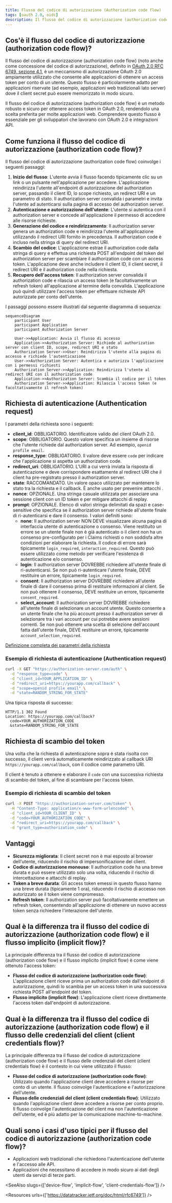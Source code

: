```yaml
---
title: Flusso del codice di autorizzazione (Authorization code flow)
tags: [oauth 2.0, oidc]
description: Il flusso del codice di autorizzazione (authorization code flow) è un meccanismo sicuro di OAuth 2.0 che consente alle applicazioni di ottenere access token per conto degli utenti. Coinvolge l'autenticazione dell'utente, la generazione del codice di autorizzazione e lo scambio di token.
---
```


## Cos'è il flusso del codice di autorizzazione (authorization code flow)?

Il flusso del codice di autorizzazione (authorization code flow) (noto anche come concessione del codice di autorizzazione), definito in [OAuth 2.0 RFC 6749, sezione 4.1](https://datatracker.ietf.org/doc/html/rfc6749#section-4.1), è un meccanismo di autorizzazione OAuth 2.0 ampiamente utilizzato che consente alle applicazioni di ottenere un access token per conto di un utente. Questo flusso è particolarmente adatto per applicazioni riservate (ad esempio, applicazioni web tradizionali lato server) dove il client secret può essere memorizzato in modo sicuro.

Il flusso del codice di autorizzazione (authorization code flow) è un metodo robusto e sicuro per ottenere access token in OAuth 2.0, rendendolo una scelta preferita per molte applicazioni web. Comprendere questo flusso è essenziale per gli sviluppatori che lavorano con OAuth 2.0 e integrazioni API.

## Come funziona il flusso del codice di autorizzazione (authorization code flow)?

Il flusso del codice di autorizzazione (authorization code flow) coinvolge i seguenti passaggi:

1. **Inizio del flusso**: L'utente avvia il flusso facendo tipicamente clic su un link o un pulsante nell'applicazione per accedere. L'applicazione reindirizza l'utente all'endpoint di autorizzazione del authorization server, passando il client ID, lo scope richiesto, un redirect URI e un parametro di stato. Il authorization server convalida i parametri e invita l'utente ad autenticarsi sulla pagina di accesso del authorization server.
2. **Autenticazione e autorizzazione dell'utente**: L'utente si autentica con il authorization server e concede all'applicazione il permesso di accedere alle risorse richieste.
3. **Generazione del codice e reindirizzamento**: Il authorization server genera un authorization code e reindirizza l'utente all'applicazione utilizzando il redirect URI fornito in precedenza. Il authorization code è incluso nella stringa di query del redirect URI.
4. **Scambio del codice**: L'applicazione estrae il authorization code dalla stringa di query e effettua una richiesta POST all'endpoint del token del authorization server per scambiare il authorization code con un access token. L'applicazione deve anche includere il client ID, il client secret, il redirect URI e il authorization code nella richiesta.
5. **Recupero dell'access token**: Il authorization server convalida il authorization code e rilascia un access token (e facoltativamente un refresh token) all'applicazione al termine della convalida. L'applicazione può quindi utilizzare l'access token per effettuare richieste API autorizzate per conto dell'utente.

I passaggi possono essere illustrati dal seguente diagramma di sequenza:

```mermaid
sequenceDiagram
    participant User
    participant Application
    participant Authorization Server

    User->>Application: Avvia il flusso di accesso
    Application->>Authorization Server: Richiede al authorization server con client ID, scope, redirect URI e stato
    Authorization Server->>User: Reindirizza l'utente alla pagina di accesso e richiede l'autenticazione
    User->>Authorization Server: Autentica e autorizza l'applicazione con i permessi richiesti
    Authorization Server->>Application: Reindirizza l'utente al redirect URI con il authorization code
    Application->>Authorization Server: Scambia il codice per il token
    Authorization Server->>Application: Rilascia l'access token (e facoltativamente il refresh token)
```

## Richiesta di autenticazione (Authentication request)

I parametri della richiesta sono i seguenti:

- **client_id**: OBBLIGATORIO. Identificatore valido del client OAuth 2.0.
- **scope**: OBBLIGATORIO. Questo valore specifica un insieme di risorse che l'utente richiede dal authorization server. Ad esempio, `openid profile email`.
- **response_type**: OBBLIGATORIO. Il valore deve essere `code` per indicare che l'applicazione si aspetta un authorization code.
- **redirect_uri**: OBBLIGATORIO. L'URI a cui verrà inviata la risposta di autenticazione e deve corrispondere esattamente al redirect URI che il client ha pre-registrato presso il authorization server.
- **state**: RACCOMANDATO. Un valore opaco utilizzato per mantenere lo stato tra la richiesta e il callback. È anche usato per prevenire attacchi <Ref slug="csrf" />.
- **nonce**: OPZIONALE. Una stringa casuale utilizzata per associare una sessione client con un ID token e per mitigare attacchi di replay.
- **prompt**: OPZIONALE. Elenco di valori stringa delimitati da spazi e case-sensitive che specifica se il authorization server richiede all'utente finale di ri-autenticarsi e dare il consenso. I valori definiti sono:
  - **none**: Il authorization server NON DEVE visualizzare alcuna pagina di interfaccia utente di autenticazione o consenso. Viene restituito un errore se un utente finale non è già autenticato o il client non ha un consenso pre-configurato per i Claims richiesti o non soddisfa altre condizioni per elaborare la richiesta. Il codice di errore sarà tipicamente `login_required`, `interaction_required`. Questo può essere utilizzato come metodo per verificare l'esistenza di autenticazione e/o consenso.
  - **login**: Il authorization server DOVREBBE richiedere all'utente finale di ri-autenticarsi. Se non può ri-autenticare l'utente finale, DEVE restituire un errore, tipicamente `login_required`.
  - **consent**: Il authorization server DOVREBBE richiedere all'utente finale di dare il consenso prima di restituire informazioni al client. Se non può ottenere il consenso, DEVE restituire un errore, tipicamente `consent_required`.
  - **select_account**: Il authorization server DOVREBBE richiedere all'utente finale di selezionare un account utente. Questo consente a un utente finale che ha più account presso il authorization server di selezionare tra i vari account per cui potrebbe avere sessioni correnti. Se non può ottenere una scelta di selezione dell'account fatta dall'utente finale, DEVE restituire un errore, tipicamente `account_selection_required`.

[Definizione completa dei parametri della richiesta](https://openid.net/specs/openid-connect-core-1_0.html#AuthRequest)

### Esempio di richiesta di autenticazione (Authentication request)

```bash
curl -X GET "https://authorization-server.com/auth" \
  -d "response_type=code" \
  -d "client_id=YOUR_APPLICATION_ID" \
  -d "redirect_uri=https://yourapp.com/callback" \
  -d "scope=openid profile email" \
  -d "state=RANDOM_STRING_FOR_STATE"
```

Una tipica risposta di successo:

```http
HTTP/1.1 302 Found
Location: https://yourapp.com/callback?
  code=YOUR_AUTHORIZATION_CODE
  &state=RANDOM_STRING_FOR_STATE
```

## Richiesta di scambio del token

Una volta che la richiesta di autenticazione sopra è stata risolta con successo, il client verrà automaticamente reindirizzato al callback URI `https://yourapp.com/callback`, con il codice come parametro URI.

Il client è tenuto a ottenere e elaborare il `code` con una successiva richiesta di scambio del token, al fine di scambiare per l'access token.

### Esempio di richiesta di scambio del token

```bash
curl -X POST "https://authorization-server.com/token" \
  -H "Content-Type: application/x-www-form-urlencoded" \
  -d "client_id=YOUR_CLIENT_ID" \
  -d "code=YOUR_AUTHORIZATION_CODE" \
  -d "redirect_uri=https://yourapp.com/callback" \
  -d "grant_type=authorization_code" \
```

## Vantaggi

- **Sicurezza migliorata**: Il client secret non è mai esposto al browser dell'utente, riducendo il rischio di impersonificazione del client.
- **Codice di autorizzazione monouso**: Il authorization code ha una breve durata e può essere utilizzato solo una volta, riducendo il rischio di intercettazione e attacchi di replay.
- **Token a breve durata**: Gli access token emessi in questo flusso hanno una breve durata (tipicamente 1 ora), riducendo il rischio di accesso non autorizzato se il token viene compromesso.
- **Refresh token**: Il authorization server può facoltativamente emettere un refresh token, consentendo all'applicazione di ottenere un nuovo access token senza richiedere l'interazione dell'utente.

## Qual è la differenza tra il flusso del codice di autorizzazione (authorization code flow) e il flusso implicito (implicit flow)?

La principale differenza tra il flusso del codice di autorizzazione (authorization code flow) e il flusso implicito (implicit flow) è come viene ottenuto l'access token:

- **Flusso del codice di autorizzazione (authorization code flow)**: L'applicazione client riceve prima un authorization code dall'endpoint di autorizzazione, quindi lo scambia per un access token in una successiva richiesta POST all'endpoint del token.
- **Flusso implicito (implicit flow)**: L'applicazione client riceve direttamente l'access token dall'endpoint di autorizzazione.

## Qual è la differenza tra il flusso del codice di autorizzazione (authorization code flow) e il flusso delle credenziali del client (client credentials flow)?

La principale differenza tra il flusso del codice di autorizzazione (authorization code flow) e il flusso delle credenziali del client (client credentials flow) è il contesto in cui viene utilizzato il flusso:

- **Flusso del codice di autorizzazione (authorization code flow)**: Utilizzato quando l'applicazione client deve accedere a risorse per conto di un utente. Il flusso coinvolge l'autenticazione e l'autorizzazione dell'utente.
- **Flusso delle credenziali del client (client credentials flow)**: Utilizzato quando l'applicazione client deve accedere a risorse per conto proprio. Il flusso coinvolge l'autenticazione del client ma non l'autenticazione dell'utente, ed è più adatto per la comunicazione machine-to-machine.

## Quali sono i casi d'uso tipici per il flusso del codice di autorizzazione (authorization code flow)?

- Applicazioni web tradizionali che richiedono l'autenticazione dell'utente e l'accesso alle API.
- Applicazioni che necessitano di accedere in modo sicuro ai dati degli utenti da servizi di terze parti.

<SeeAlso slugs={['device-flow', 'implicit-flow', 'client-credentials-flow']} />

<Resources urls={['https://datatracker.ietf.org/doc/html/rfc6749']} />